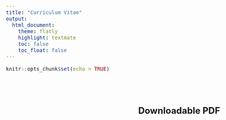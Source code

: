 ```yaml
---
title: "Curriculum Vitae"
output: 
  html_document:
    theme: flatly
    highlight: textmate
    toc: false 
    toc_float: false 
---
```


```r
knitr::opts_chunk$set(echo = TRUE)
```

<style>

h2, h3 {
  text-align: right;
}

body{
font-size: 12pt;

}

</style>

<br>
<br>

## Downloadable PDF

<br>

<object data="CV/Gascoigne_CV.pdf" type = "application/pdf" width = "100%" height = "1000px" style="box-shadow: 3px 3px 3px gray;">
</object>